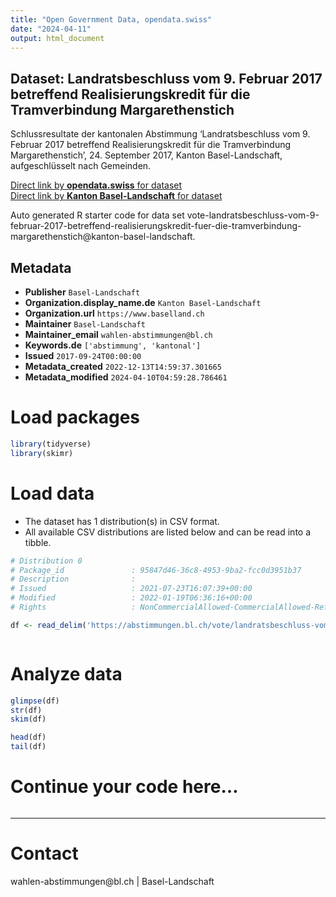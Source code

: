 ```yaml
---
title: "Open Government Data, opendata.swiss"
date: "2024-04-11"
output: html_document
---
```


## Dataset: Landratsbeschluss vom 9. Februar 2017 betreffend Realisierungskredit für die Tramverbindung Margarethenstich

Schlussresultate der kantonalen Abstimmung 'Landratsbeschluss vom 9. Februar 2017 betreffend Realisierungskredit für die Tramverbindung Margarethenstich', 24. September 2017, Kanton Basel-Landschaft, aufgeschlüsselt nach Gemeinden.

[Direct link by **opendata.swiss** for dataset](https://opendata.swiss/de/dataset/landratsbeschluss-vom-9-februar-2017-betreffend-realisierungskredit-fur-die-tramverbindung-marg)<br>
[Direct link by **Kanton Basel-Landschaft** for dataset](https://abstimmungen.bl.ch/vote/landratsbeschluss-vom-9-februar-2017-betreffend-realisierungskredit-fuer-die-tramverbindung-margarethenstich/data)

Auto generated R starter code for data set vote-landratsbeschluss-vom-9-februar-2017-betreffend-realisierungskredit-fuer-die-tramverbindung-margarethenstich@kanton-basel-landschaft.

## Metadata

- **Publisher** `Basel-Landschaft`
- **Organization.display_name.de** `Kanton Basel-Landschaft`
- **Organization.url** `https://www.baselland.ch`
- **Maintainer** `Basel-Landschaft`
- **Maintainer_email** `wahlen-abstimmungen@bl.ch`
- **Keywords.de** `['abstimmung', 'kantonal']`
- **Issued** `2017-09-24T00:00:00`
- **Metadata_created** `2022-12-13T14:59:37.301665`
- **Metadata_modified** `2024-04-10T04:59:28.786461`


# Load packages

```r

library(tidyverse)
library(skimr)

```

# Load data

-   The dataset has 1 distribution(s) in CSV format.
-   All available CSV distributions are listed below and can be read into a tibble.

```r

# Distribution 0
# Package_id               : 95847d46-36c8-4953-9ba2-fcc0d3951b37
# Description              : 
# Issued                   : 2021-07-23T16:07:39+00:00
# Modified                 : 2022-01-19T06:36:16+00:00
# Rights                   : NonCommercialAllowed-CommercialAllowed-ReferenceRequired

df <- read_delim('https://abstimmungen.bl.ch/vote/landratsbeschluss-vom-9-februar-2017-betreffend-realisierungskredit-fuer-die-tramverbindung-margarethenstich/data-csv')



```

# Analyze data

```r

glimpse(df)
str(df)
skim(df)

head(df)
tail(df)

```

# Continue your code here...

```r

```

------------------------------------------------------------------------

# Contact

wahlen-abstimmungen@bl.ch | Basel-Landschaft
